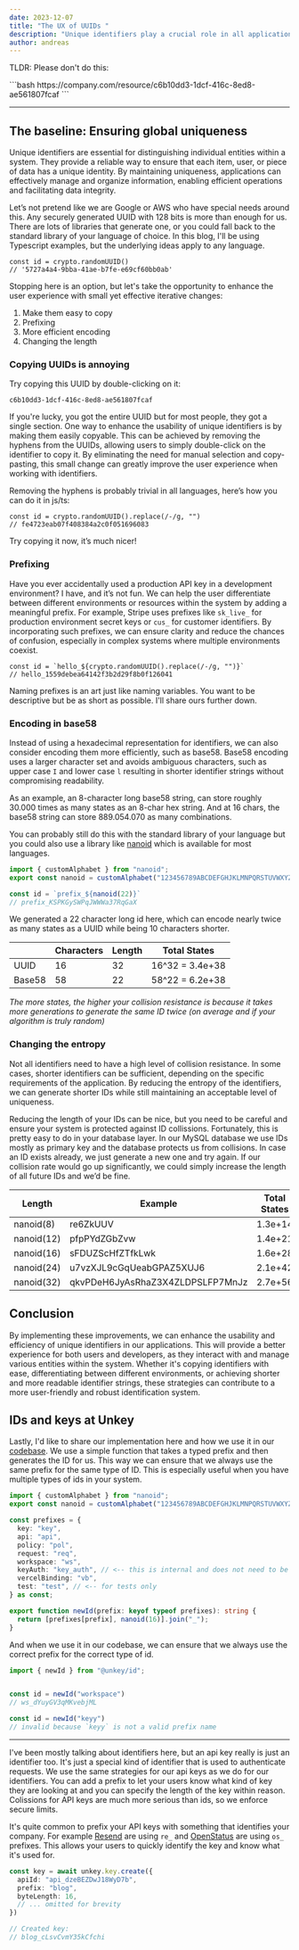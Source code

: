 ```yaml
---
date: 2023-12-07
title: "The UX of UUIDs "
description: "Unique identifiers play a crucial role in all applications, from user authentication to resource management. While using a standard UUID will satisfy all your security concerns, there’s a lot we can improve for our users."
author: andreas
---
```



<p className="text-center">
TLDR: Please don't do this:
</p>
```bash
https://company.com/resource/c6b10dd3-1dcf-416c-8ed8-ae561807fcaf
```

___


## The baseline: Ensuring global uniqueness

Unique identifiers are essential for distinguishing individual entities within a system. They provide a reliable way to ensure that each item, user, or piece of data has a unique identity. By maintaining uniqueness, applications can effectively manage and organize information, enabling efficient operations and facilitating data integrity.

Let’s not pretend like we are Google or AWS who have special needs around this. Any securely generated UUID with 128 bits is more than enough for us. There are lots of libraries that generate one, or you could fall back to the standard library of your language of choice. In this blog, I'll be using Typescript examples, but the underlying ideas apply to any language.

```tsx
const id = crypto.randomUUID()
// '5727a4a4-9bba-41ae-b7fe-e69cf60bb0ab'
```

Stopping here is an option, but let's take the opportunity to enhance the user experience with small yet effective iterative changes:
1. Make them easy to copy
2. Prefixing
3. More efficient encoding
4. Changing the length

### Copying UUIDs is annoying

Try copying this UUID by double-clicking on it:

```
c6b10dd3-1dcf-416c-8ed8-ae561807fcaf
```

If you're lucky, you got the entire UUID but for most people, they got a single section. One way to enhance the usability of unique identifiers is by making them easily copyable. This can be achieved by removing the hyphens from the UUIDs, allowing users to simply double-click on the identifier to copy it. By eliminating the need for manual selection and copy-pasting, this small change can greatly improve the user experience when working with identifiers.


Removing the hyphens is probably trivial in all languages, here’s how you can do it in js/ts:

```tsx
const id = crypto.randomUUID().replace(/-/g, "")
// fe4723eab07f408384a2c0f051696083
```

Try copying it now, it’s much nicer!

### Prefixing

Have you ever accidentally used a production API key in a development environment? I have, and it’s not fun.
We can help the user differentiate between different environments or resources within the system by adding a meaningful prefix. For example, Stripe uses prefixes like `sk_live_` for production environment secret keys or `cus_` for customer identifiers. By incorporating such prefixes, we can ensure clarity and reduce the chances of confusion, especially in complex systems where multiple environments coexist.

```tsx
const id = `hello_${crypto.randomUUID().replace(/-/g, "")}`
// hello_1559debea64142f3b2d29f8b0f126041
```

Naming prefixes is an art just like naming variables. You want to be descriptive but be as short as possible. I'll share ours further down.


### Encoding in base58

Instead of using a hexadecimal representation for identifiers, we can also consider encoding them more efficiently, such as base58. Base58 encoding uses a larger character set and avoids ambiguous characters, such as upper case `I` and lower case `l` resulting in shorter identifier strings without compromising readability.

As an example, an 8-character long base58 string, can store roughly 30.000 times as many states as an 8-char hex string. And at 16 chars, the base58 string can store 889.054.070 as many combinations.

You can probably still do this with the standard library of your language but you could also use a library like [nanoid](https://github.com/ai/nanoid) which is available for most languages.


```ts
import { customAlphabet } from "nanoid";
export const nanoid = customAlphabet("123456789ABCDEFGHJKLMNPQRSTUVWXYZabcdefghijkmnopqrstuvwxyz");

const id = `prefix_${nanoid(22)}`
// prefix_KSPKGySWPqJWWWa37RqGaX
```

We generated a 22 character long id here, which can encode nearly twice as many states as a UUID while being 10 characters shorter.

|         | Characters  | Length  | Total States    |
| ------- | ----------- | ------- | --------------- |
| UUID    | 16          | 32      | 16^32 = 3.4e+38 |
| Base58  | 58          | 22      | 58^22 = 6.2e+38 |

*The more states, the higher your collision resistance is because it takes more generations to generate the same ID twice (on average and if your algorithm is truly random)*


### Changing the entropy

Not all identifiers need to have a high level of collision resistance. In some cases, shorter identifiers can be sufficient, depending on the specific requirements of the application. By reducing the entropy of the identifiers, we can generate shorter IDs while still maintaining an acceptable level of uniqueness.

Reducing the length of your IDs can be nice, but you need to be careful and ensure your system is protected against ID collissions. Fortunately, this is pretty easy to do in your database layer. In our MySQL database we use IDs mostly as primary key and the database protects us from collisions. In case an ID exists already, we just generate a new one and try again. If our collision rate would go up significantly, we could simply increase the length of all future IDs and we’d be fine.



| Length      | Example                           | Total States  |
| ----------- | --------------------------------- | ------------- |
| nanoid(8)   | re6ZkUUV                          | 1.3e+14       |
| nanoid(12)  | pfpPYdZGbZvw                      | 1.4e+21       |
| nanoid(16)  | sFDUZScHfZTfkLwk                  | 1.6e+28       |
| nanoid(24)  | u7vzXJL9cGqUeabGPAZ5XUJ6          | 2.1e+42       |
| nanoid(32)  | qkvPDeH6JyAsRhaZ3X4ZLDPSLFP7MnJz  | 2.7e+56       |


## Conclusion

By implementing these improvements, we can enhance the usability and efficiency of unique identifiers in our applications. This will provide a better experience for both users and developers, as they interact with and manage various entities within the system. Whether it's copying identifiers with ease, differentiating between different environments, or achieving shorter and more readable identifier strings, these strategies can contribute to a more user-friendly and robust identification system.


## IDs and keys at Unkey

Lastly, I'd like to share our implementation here and how we use it in our [codebase](https://github.com/unkeyed/unkey/blob/main/internal/id/src/index.ts). We use a simple function that takes a typed prefix and then generates the ID for us. This way we can ensure that we always use the same prefix for the same type of ID. This is especially useful when you have multiple types of ids in your system.


```ts title="/internal/ids/src/index.ts"
import { customAlphabet } from "nanoid";
export const nanoid = customAlphabet("123456789ABCDEFGHJKLMNPQRSTUVWXYZabcdefghijkmnopqrstuvwxyz");

const prefixes = {
  key: "key",
  api: "api",
  policy: "pol",
  request: "req",
  workspace: "ws",
  keyAuth: "key_auth", // <-- this is internal and does not need to be short or pretty
  vercelBinding: "vb",
  test: "test", // <-- for tests only
} as const;

export function newId(prefix: keyof typeof prefixes): string {
  return [prefixes[prefix], nanoid(16)].join("_");
}
```

And when we use it in our codebase, we can ensure that we always use the correct prefix for the correct type of id.

```ts title="somewhere.ts"
import { newId } from "@unkey/id";


const id = newId("workspace")
// ws_dYuyGV3qMKvebjML

const id = newId("keyy")
// invalid because `keyy` is not a valid prefix name
```

___



I've been mostly talking about identifiers here, but an api key really is just an identifier too. It's just a special kind of identifier that is used to authenticate requests. We use the same strategies for our api keys as we do for our identifiers. You can add a prefix to let your users know what kind of key they are looking at and you can specify the length of the key within reason.
Colissions for API keys are much more serious than ids, so we enforce secure limits.

It's quite common to prefix your API keys with something that identifies your company. For example [Resend](https://resend.com) are using `re_` and [OpenStatus](https://openstatus.dev) are using `os_` prefixes. This allows your users to quickly identify the key and know what it's used for.

```ts title="setting the key length and a prefix using @unkey/api"
const key = await unkey.key.create({
  apiId: "api_dzeBEZDwJ18WyD7b",
  prefix: "blog",
  byteLength: 16,
  // ... omitted for brevity
})

// Created key:
// blog_cLsvCvmY35kCfchi
```
